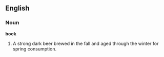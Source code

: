 ==English==

===Noun===

'''bock'''

#A strong dark beer brewed in the fall and aged through the winter for spring consumption.